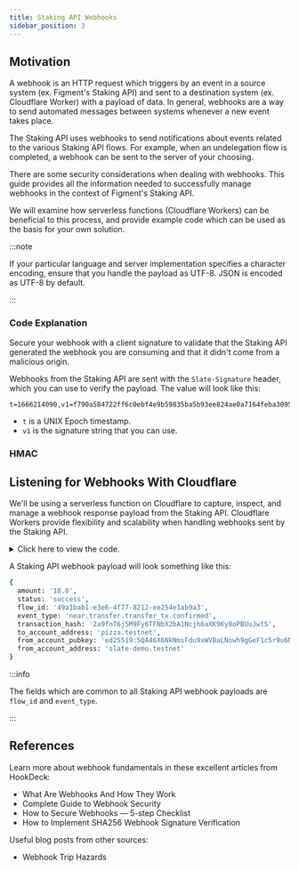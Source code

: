 ```yaml
---
title: Staking API Webhooks
sidebar_position: 3
---
```




## Motivation

A webhook is an HTTP request which triggers by an event in a source system (ex. Figment's Staking API) and sent to a destination system (ex. Cloudflare Worker) with a payload of data. In general, webhooks are a way to send automated messages between systems whenever a new event takes place.

The Staking API uses webhooks to send notifications about events related to the various Staking API flows. For example, when an undelegation flow is completed, a webhook can be sent to the server of your choosing.

There are some security considerations when dealing with webhooks.
This guide provides all the information needed to successfully manage webhooks in the context of Figment's Staking API.

We will examine how serverless functions (Cloudflare Workers) can be beneficial to this process, and provide example code which can be used as the basis for your own solution.

:::note

If your particular language and server implementation specifies a character encoding, ensure that you handle the payload as UTF-8.
JSON is encoded as UTF-8 by default.

:::

### Code Explanation

Secure your webhook with a client signature to validate that the Staking API generated the webhook you are consuming and that it didn't come from a malicious origin.

Webhooks from the Staking API are sent with the `Slate-Signature` header, which you can use to verify the payload. The value will look like this:

```text
t=1666214090,v1=f790a584722ff6c0ebf4e9b59835ba5b93ee824ae0a7164feba30953d6b52cee
```

- `t` is a UNIX Epoch timestamp.
- `v1` is the signature string that you can use.

### HMAC

## Listening for Webhooks With Cloudflare

We'll be using a serverless function on Cloudflare to capture, inspect, and manage a webhook response payload from the Staking API.
Cloudflare Workers provide flexibility and scalability when handling webhooks sent by the Staking API.

<details><summary>Click here to view the code.</summary>

```js title="Sample Cloudflare Worker"
// TBD
```

</details>

A Staking API webhook payload will look something like this:

```bash title="Sample Staking API Webhook Payload"
{
  amount: '10.0',
  status: 'success',
  flow_id: '49a1bab1-e3e6-4f77-8212-ee254e1ab9a3',
  event_type: 'near.transfer.transfer_tx.confirmed',
  transaction_hash: '2a9fnT6j5M9Fy6TFNbX2bA1Ncjh6aXK9Ky8oPBUuJwtS',
  to_account_address: 'pizza.testnet',
  from_account_pubkey: 'ed25519:5QA46X6NkNmsFdu9xWVBaLNowh9gGeF1c5r9u6NcxaLY',
  from_account_address: 'slate-demo.testnet'
}
```

:::info

The fields which are common to all Staking API webhook payloads are `flow_id` and `event_type`.

:::

## References

Learn more about webhook fundamentals in these excellent articles from HookDeck:

- <Link to="https://hookdeck.com/webhooks/guides/what-are-webhooks-how-they-work">
    What Are Webhooks And How They Work
  </Link>
- <Link to="https://hookdeck.com/webhooks/guides/complete-guide-to-webhook-security">
    Complete Guide to Webhook Security
  </Link>
- <Link to="https://hookdeck.com/webhooks/guides/webhooks-security-checklist">
    How to Secure Webhooks &mdash; 5-step Checklist
  </Link>
- <Link to="https://hookdeck.com/webhooks/guides/how-to-implement-sha256-webhook-signature-verification">
    How to Implement SHA256 Webhook Signature Verification
  </Link>

Useful blog posts from other sources:

- <Link to="https://cjav.dev/posts/webhook-trip-hazards/">
    Webhook Trip Hazards
  </Link>
